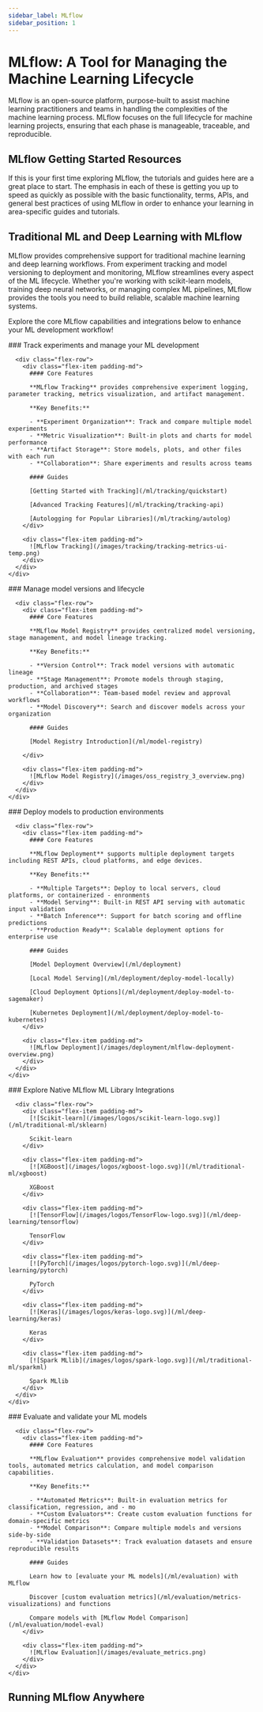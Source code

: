 ```yaml
---
sidebar_label: MLflow
sidebar_position: 1
---
```



# MLflow: A Tool for Managing the Machine Learning Lifecycle

MLflow is an open-source platform, purpose-built to assist machine learning practitioners and teams in
handling the complexities of the machine learning process. MLflow focuses on the full lifecycle for
machine learning projects, ensuring that each phase is manageable, traceable, and reproducible.

## MLflow Getting Started Resources

If this is your first time exploring MLflow, the tutorials and guides here are a great place to start. The emphasis in each of these is
getting you up to speed as quickly as possible with the basic functionality, terms, APIs, and general best practices of using MLflow in order to
enhance your learning in area-specific guides and tutorials.

<TilesGrid>
  <TileCard
    icon={Play}
    title="Quickstart"
    description="A quick guide to learn the basics of MLflow by training a simple scikit-learn model"
    href="/ml/getting-started/quickstart"
    linkText="Start learning →"
  />

  <TileCard
    icon={Settings}
    title="MLflow for GenAI / LLM"
    description="A walkthrough of MLflow's GenAI / LLM capabilities, including tracing, evaluation, and prompt management"
    href="/genai/getting-started/connect-environment"
    linkText="Start building →"
  />

  <TileCard
    icon={BookOpen}
    title="Deep Learning Guide"
    description="A hands-on tutorial on how to use MLflow to track deep learning model training using PyTorch as an example"
    href="/ml/getting-started/deep-learning"
    linkText="Start training →"
  />

</TilesGrid>

## Traditional ML and Deep Learning with MLflow

MLflow provides comprehensive support for traditional machine learning and deep learning workflows. From experiment tracking and model versioning to deployment and monitoring, MLflow streamlines every aspect of the ML lifecycle. Whether you're working with scikit-learn models, training deep neural networks, or managing complex ML pipelines, MLflow provides the tools you need to build reliable, scalable machine learning systems.

Explore the core MLflow capabilities and integrations below to enhance your ML development workflow!

<Tabs>
  <TabItem value="tracking-experiments" label="Tracking & Experiments">
    <div class="flex-column">
      ### Track experiments and manage your ML development

      <div class="flex-row">
        <div class="flex-item padding-md">
          #### Core Features

          **MLflow Tracking** provides comprehensive experiment logging, parameter tracking, metrics visualization, and artifact management.

          **Key Benefits:**

          - **Experiment Organization**: Track and compare multiple model experiments
          - **Metric Visualization**: Built-in plots and charts for model performance
          - **Artifact Storage**: Store models, plots, and other files with each run
          - **Collaboration**: Share experiments and results across teams

          #### Guides

          [Getting Started with Tracking](/ml/tracking/quickstart)

          [Advanced Tracking Features](/ml/tracking/tracking-api)

          [Autologging for Popular Libraries](/ml/tracking/autolog)
        </div>

        <div class="flex-item padding-md">
          ![MLflow Tracking](/images/tracking/tracking-metrics-ui-temp.png)
        </div>
      </div>
    </div>

  </TabItem>

  <TabItem value="model-registry" label="Model Registry">
    <div class="flex-column">
      ### Manage model versions and lifecycle

      <div class="flex-row">
        <div class="flex-item padding-md">
          #### Core Features

          **MLflow Model Registry** provides centralized model versioning, stage management, and model lineage tracking.

          **Key Benefits:**

          - **Version Control**: Track model versions with automatic lineage
          - **Stage Management**: Promote models through staging, production, and archived stages
          - **Collaboration**: Team-based model review and approval workflows
          - **Model Discovery**: Search and discover models across your organization

          #### Guides

          [Model Registry Introduction](/ml/model-registry)

        </div>

        <div class="flex-item padding-md">
          ![MLflow Model Registry](/images/oss_registry_3_overview.png)
        </div>
      </div>
    </div>

  </TabItem>

  <TabItem value="model-deployment" label="Model Deployment">
    <div class="flex-column">
      ### Deploy models to production environments

      <div class="flex-row">
        <div class="flex-item padding-md">
          #### Core Features

          **MLflow Deployment** supports multiple deployment targets including REST APIs, cloud platforms, and edge devices.

          **Key Benefits:**

          - **Multiple Targets**: Deploy to local servers, cloud platforms, or containerized - enronments
          - **Model Serving**: Built-in REST API serving with automatic input validation
          - **Batch Inference**: Support for batch scoring and offline predictions
          - **Production Ready**: Scalable deployment options for enterprise use

          #### Guides

          [Model Deployment Overview](/ml/deployment)

          [Local Model Serving](/ml/deployment/deploy-model-locally)

          [Cloud Deployment Options](/ml/deployment/deploy-model-to-sagemaker)

          [Kubernetes Deployment](/ml/deployment/deploy-model-to-kubernetes)
        </div>

        <div class="flex-item padding-md">
          ![MLflow Deployment](/images/deployment/mlflow-deployment-overview.png)
        </div>
      </div>
    </div>

  </TabItem>

  <TabItem value="ml-integrations" label="ML Library Integrations">
    <div class="flex-column">
      ### Explore Native MLflow ML Library Integrations

      <div class="flex-row">
        <div class="flex-item padding-md">
          [![Scikit-learn](/images/logos/scikit-learn-logo.svg)](/ml/traditional-ml/sklearn)

          Scikit-learn
        </div>

        <div class="flex-item padding-md">
          [![XGBoost](/images/logos/xgboost-logo.svg)](/ml/traditional-ml/xgboost)

          XGBoost
        </div>

        <div class="flex-item padding-md">
          [![TensorFlow](/images/logos/TensorFlow-logo.svg)](/ml/deep-learning/tensorflow)

          TensorFlow
        </div>

        <div class="flex-item padding-md">
          [![PyTorch](/images/logos/pytorch-logo.svg)](/ml/deep-learning/pytorch)

          PyTorch
        </div>

        <div class="flex-item padding-md">
          [![Keras](/images/logos/keras-logo.svg)](/ml/deep-learning/keras)

          Keras
        </div>

        <div class="flex-item padding-md">
          [![Spark MLlib](/images/logos/spark-logo.svg)](/ml/traditional-ml/sparkml)

          Spark MLlib
        </div>
      </div>
    </div>

  </TabItem>

  <TabItem value="model-evaluation" label="Model Evaluation">
    <div class="flex-column">
      ### Evaluate and validate your ML models

      <div class="flex-row">
        <div class="flex-item padding-md">
          #### Core Features

          **MLflow Evaluation** provides comprehensive model validation tools, automated metrics calculation, and model comparison capabilities.

          **Key Benefits:**

          - **Automated Metrics**: Built-in evaluation metrics for classification, regression, and - mo
          - **Custom Evaluators**: Create custom evaluation functions for domain-specific metrics
          - **Model Comparison**: Compare multiple models and versions side-by-side
          - **Validation Datasets**: Track evaluation datasets and ensure reproducible results

          #### Guides

          Learn how to [evaluate your ML models](/ml/evaluation) with MLflow

          Discover [custom evaluation metrics](/ml/evaluation/metrics-visualizations) and functions

          Compare models with [MLflow Model Comparison](/ml/evaluation/model-eval)
        </div>

        <div class="flex-item padding-md">
          ![MLflow Evaluation](/images/evaluate_metrics.png)
        </div>
      </div>
    </div>

  </TabItem>
</Tabs>

## Running MLflow Anywhere

<Platform />
